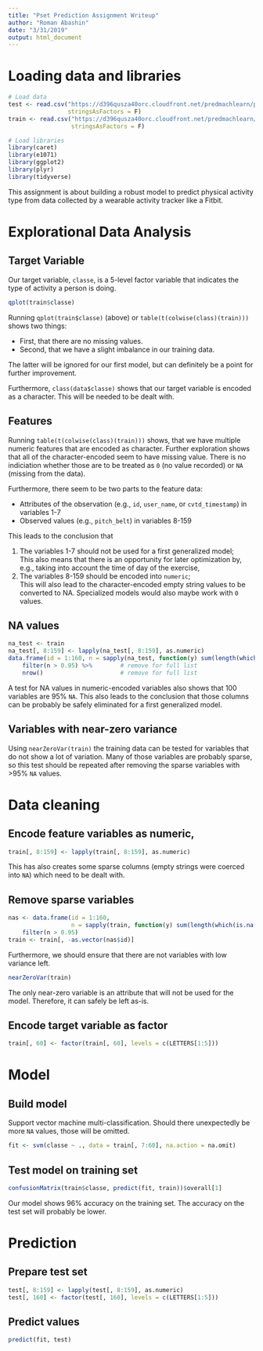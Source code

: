 ```yaml
---
title: "Pset Prediction Assignment Writeup"
author: "Roman Abashin"
date: "3/31/2019"
output: html_document
---
```


# Loading data and libraries

```r
# Load data
test <- read.csv("https://d396qusza40orc.cloudfront.net/predmachlearn/pml-testing.csv", 
                 stringsAsFactors = F)
train <- read.csv("https://d396qusza40orc.cloudfront.net/predmachlearn/pml-training.csv", 
                  stringsAsFactors = F)

# Load libraries
library(caret)
library(e1071)
library(ggplot2)
library(plyr)
library(tidyverse)
```


This assignment is about building a robust model to predict physical activity type from data collected by a wearable activity tracker like a Fitbit. 

# Explorational Data Analysis
## Target Variable

Our target variable, `classe`, is a 5-level factor variable that indicates the type of activity a person is doing.

```r
qplot(train$classe)
```

Running `qplot(train$classe)` (above) or `table(t(colwise(class)(train)))` shows two things:

* First, that there are no missing values.
* Second, that we have a slight imbalance in our training data. 

The latter will be ignored for our first model, but can definitely be a point for further improvement.

Furthermore, `class(data$classe)` shows that our target variable is encoded as a character. This will be needed to be dealt with.

## Features

Running `table(t(colwise(class)(train)))` shows, that we have multiple numeric features that are encoded as character. Further exploration shows that all of the character-encoded seem to have missing value. There is no indiciation whether those are to be treated as `0` (no value recorded) or `NA` (missing from the data).

Furthermore, there seem to be two parts to the feature data: 

* Attributes of the observation (e.g., `id`, `user_name`, or `cvtd_timestamp`) in variables 1-7
* Observed values (e.g., `pitch_belt`) in variables 8-159

This leads to the conclusion that

1. The variables 1-7 should not be used for a first generalized model;  
This also means that there is an opportunity for later optimization by, e.g., taking into account the time of day of the exercise,
1. The variables 8-159 should be encoded into `numeric`;  
This will also lead to the character-encoded empty string values to be converted to NA. Specialized models would also maybe work with `0` values.

## NA values

```r
na_test <- train
na_test[, 8:159] <- lapply(na_test[, 8:159], as.numeric)
data.frame(id = 1:160, n = sapply(na_test, function(y) sum(length(which(is.na(y)))) / nrow(na_test))) %>%
    filter(n > 0.95) %>%        # remove for full list
    nrow()                      # remove for full list
```

A test for NA values in numeric-encoded variables also shows that 100 variables are 95% `NA`. This also leads to the conclusion that those columns can be probably be safely eliminated for a first generalized model.

## Variables with near-zero variance
Using `nearZeroVar(train)` the training data can be tested for variables that do not show a lot of variation. Many of those variables are probably sparse, so this test should be repeated after removing the sparse variables with >95% `NA` values. 

# Data cleaning

## Encode feature variables as numeric, 
```r
train[, 8:159] <- lapply(train[, 8:159], as.numeric)
```

This has also creates some sparse columns (empty strings were coerced into `NA`) which need to be dealt with.

## Remove sparse variables
```r
nas <- data.frame(id = 1:160, 
                  n = sapply(train, function(y) sum(length(which(is.na(y)))) / nrow(train))) %>%
    filter(n > 0.95)
train <- train[, -as.vector(nas$id)]
```

Furthermore, we should ensure that there are not variables with low variance left.

```r
nearZeroVar(train)
```

The only near-zero variable is an attribute that will not be used for the model. Therefore, it can safely be left as-is.

## Encode target variable as factor
```r
train[, 60] <- factor(train[, 60], levels = c(LETTERS[1:5]))
```


# Model
## Build model

Support vector machine multi-classification. Should there unexpectedly be more `NA` values, those will be omitted.

```r
fit <- svm(classe ~ ., data = train[, 7:60], na.action = na.omit)
```

## Test model on training set

```r
confusionMatrix(train$classe, predict(fit, train))$overall[1]
```

Our model shows 96% accuracy on the training set. The accuracy on the test set will probably be lower.

# Prediction
## Prepare test set
```r
test[, 8:159] <- lapply(test[, 8:159], as.numeric)
test[, 160] <- factor(test[, 160], levels = c(LETTERS[1:5]))
```

## Predict values
```r
predict(fit, test)
```
